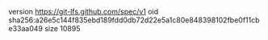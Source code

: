 version https://git-lfs.github.com/spec/v1
oid sha256:a26e5c144f835ebd189fdd0db72d22e5a1c80e848398102fbe0f11cbe33aa049
size 10895
